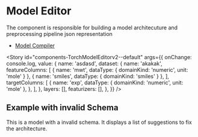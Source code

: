 
<Meta title="Model Editor" />

# Model Editor

The component is responsible for building a model architecuture and preprocessing pipeline json representation

- [Model Compiler](#story--components-TorchModelEditorv2--invalid-schema)

<Story
  id="components-TorchModelEditorv2--default"
  args={{
    onChange: console.log,
    value: {
      name: 'asdasd',
      dataset: {
        name: 'akakak',
        featureColumns: [
          { name: 'mwt', dataType: { domainKind: 'numeric', unit: 'mole' } },
          { name: 'smiles', dataType: { domainKind: 'smiles' } },
        ],
        targetColumns: [
          {
            name: 'exp',
            dataType: { domainKind: 'numeric', unit: 'mole' },
          },
        ],
      },
      layers: [],
      featurizers: [],
    },
  }}
/>

## Example with invalid Schema

This is a model with a invalid schema. It displays a list of suggestions
to fix the architecture.

<Story id="components-TorchModelEditorv2--invalid-schema" />
